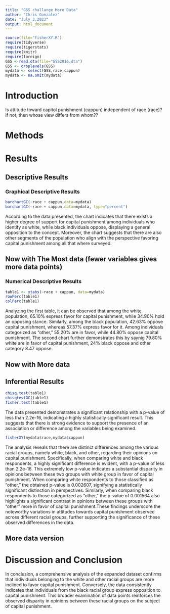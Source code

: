 ```yaml
---
title: "GSS challange More Data"
author: "Chris Gonzalez"
date: "July 3,2023"
output: html_document
---
```








```r
source(file="fisherXY.R")
require(tidyverse)
require(tigerstats)
require(knitr)
require(foreign)
GSS <-read.dta(file="GSS2016.dta")
GSS <- droplevels(GSS)
mydata <- select(GSS,race,cappun)
mydata <- na.omit(mydata)
```

# Introduction

<!--In this section you explain what you are trying to show.  Where did the data come from?  What is the research or other question you are trying to answer?.  If you skimp in this section expect to be marked down in your grade. Paint a picture of the project a couple of paragraphs is expected!-->

Is attitude toward capitol punishment (cappun) independent of race (race)?
If not, then whose view differs from whom??

# Methods

<!--Decide on your methods:  use "variable analysis" or other appropriate descriptors.  Make sure to choose at least one graphical method and at least one numerical method. Discuss what data manipulations may be needed for example subsetting or other binning procedures and what sort of graphical displays and inferential tools will be used!-->

# Results

<!--Divide this section into two sub-sections:  One for your descriptive  results and one for your inferential results.!-->

## Descriptive Results

### Graphical Descriptive Results

<!--Graphical results here.  Make sure to show your code.  Provide appropriate labels for axes, giving units if possible, and provide a good title for the graph, too.  Use the graphical results to describe the patterns if any that exist in the data as focused toward the research question. Bottom line is to explain the features of the graph that are relevant to conforming or departing to what is expected by your null hypothesis !-->

```r
barchartGC(~race + cappun,data=mydata)
barchartGC(~race + cappun,data=mydata, type="percent")

```


According to the data presented, the chart indicates that there exists a higher degree of support for capital punishment among individuals who identify as white, while black individuals oppose, displaying a general opposition to the concept. Moreover, the chart suggests that there are also other segments of the population who align with the perspective favoring capital punishment among all that where surveyed.



## Now with The Most data (fewer variables gives more data points)



### Numerical Descriptive Results

<!--Numerical results go here. Use the numerical results to describe the patterns if any that exist in the data as focused toward the research question!-->

```r
table1 <- xtabs(~race + cappun, data=mydata)
rowPerc(table1)
colPerc(table1)
```

Analyzing the first table, it can be observed that among the white population, 65.10% express favor for capital punishment, while 34.90% hold an opposing stance. Similarly, among the black population, 42.63% oppose capital punishment, whereas 57.37% express favor for it. Among individuals categorized as "other," 55.20% are in favor, while 44.80% oppose capital punishment. The second chart further demonstrates this by saynig 79.80% white are in favor of capital punishment, 24% black oppose and other category 8.47 oppose. 

## Now with More data



## Inferential Results

<!--State hypothesis clearly.  Make sure your discussion of the inferential test covers all the aspects that the test output produces, such as test statistic, p-value etc.  Make a decision about the null hypothesis, explain the assumptions on which the selected test/procedure was based, and why the chosen procedure satisfys the assumptions and is appropriate to answer the research question!-->

```r
chisq.test(table1)
chisqtestGC(table1)
fisher.test(table1)
```

The data presented demonstrates a significant relationship with a p-value of less than 2.2e-16, indicating a highly statistically significant result. This suggests that there is strong evidence to support the presence of an association or difference among the variables being examined.


```r
fisherXY(mydata$race,mydata$cappun)
```
The analysis reveals that there are distinct differences among the various racial groups, namely white, black, and other, regarding their opinions on capital punishment. Specifically, when comparing white and black respondents, a highly significant difference is evident, with a p-value of less than 2.2e-16. This extremely low p-value indicates a substantial disparity in opinions between these two groups with white group in favor of capital punishment. When comparing white respondents to those classified as "other," the obtained p-value is 0.002607, signifying a statistically significant distinction in perspectives. Similarly, when comparing black respondents to those categorized as "other," the p-value of 0.001564 also highlights a significant contrast in opinions between these groups with "other" more in favor of capital punishment.These findings underscore the noteworthy variations in attitudes towards capital punishment observed across different racial groups, further supporting the significance of these observed differences in the data.


## More data version


# Discussion and Conclusion

<!--Discussion and conclusion here.  If you found a relationship be sure to consider whether the relationship occurs because one of the variavbles causes the other, or whether they perhasps are related for some other reason.  Watch the chapter 6 videos from the GeorgeTown videos collection.!-->
In conclusion, a comprehensive analysis of the expanded dataset confirms that individuals belonging to the white and other racial groups are more inclined to favor capital punishment. Conversely, the data consistently indicates that individuals from the black racial group express opposition to capital punishment. This broader examination of data points reinforces the observed disparity in opinions between these racial groups on the subject of capital punishment.
